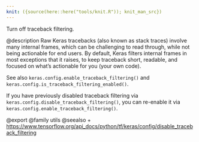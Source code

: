 ```yaml
---
knit: ({source(here::here("tools/knit.R")); knit_man_src})
---
```

Turn off traceback filtering.

@description
Raw Keras tracebacks (also known as stack traces)
involve many internal frames, which can be
challenging to read through, while not being actionable for end users.
By default, Keras filters internal frames in most exceptions that it
raises, to keep traceback short, readable, and focused on what's
actionable for you (your own code).

See also `keras.config.enable_traceback_filtering()` and
`keras.config.is_traceback_filtering_enabled()`.

If you have previously disabled traceback filtering via
`keras.config.disable_traceback_filtering()`, you can re-enable it via
`keras.config.enable_traceback_filtering()`.

@export
@family utils
@seealso
+ <https://www.tensorflow.org/api_docs/python/tf/keras/config/disable_traceback_filtering>
